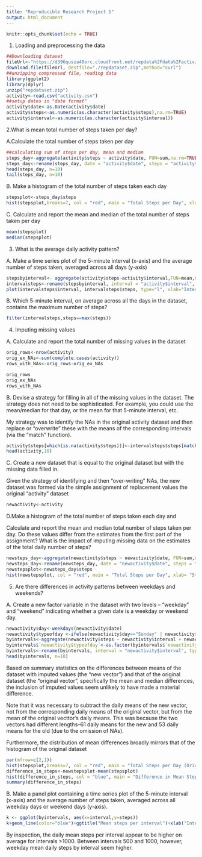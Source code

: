 ```yaml
---
title: "Reproducible Research Project 1"
output: html_document
---
```


```r
knitr::opts_chunk$set(echo = TRUE)
```



1. Loading and preprocessing the data

```r
##Downloading dataset
fileUrl<-"https://d396qusza40orc.cloudfront.net/repdata%2Fdata%2Factivity.zip"
download.file(fileUrl, destfile="./repdataset.zip",method="curl")
##unzipping compressed file, reading data
library(ggplot2)
library(dplyr)
unzip("repdataset.zip")
activity<-read.csv("activity.csv")
##setup dates in "date format"
activity$date<-as.Date(activity$date)
activity$steps<-as.numeric(as.character(activity$steps),na.rm=TRUE)
activity$interval<-as.numeric(as.character(activity$interval))
```

2.What is mean total number of steps taken per day?

A.Calculate the total number of steps taken per day

```r
##calculating sum of steps per day, mean and median
steps_day<-aggregate(activity$steps ~ activity$date, FUN=sum,na.rm=TRUE )
steps_day<-rename(steps_day, date = "activity$date", steps = "activity$steps")
head(steps_day, n=10)
tail(steps_day, n=10)
```

B. Make a histogram of the total number of steps taken each day

```r
stepsplot<-steps_day$steps
hist(stepsplot,breaks=7, col = "red", main = "Total Steps per Day", xlab= "Steps per Day", )
```

C. Calculate and report the mean and median of the total number of steps taken per day
```r
mean(stepsplot)
median(stepsplot)
```

3. What is the average daily activity pattern?

A. Make a time series plot of the 5-minute interval (x-axis) and the average number of steps taken, averaged across all days (y-axis)

```r
stepsbyinterval<- aggregate(activity$steps~activity$interval,FUN=mean,na.rm=TRUE)
intervalsteps<-rename(stepsbyinterval, interval = "activity$interval", steps = "activity$steps")
plot(intervalsteps$interval, intervalsteps$steps, type="l", xlab="Interval",ylab = "Mean Steps per Day")
```

B. Which 5-minute interval, on average across all the days in the dataset, contains the maximum number of steps?
```r
filter(intervalsteps,steps==max(steps))
```

4. Imputing missing values

A. Calculate and report the total number of missing values in the dataset

```r
orig_rows<-nrow(activity)
orig_ex_NAs<-sum(complete.cases(activity))
rows_with_NAs<-orig_rows-orig_ex_NAs
```

```r
orig_rows
orig_ex_NAs
rows_with_NAs
```



B. Devise a strategy for filling in all of the missing values in the dataset. The strategy does not need to be sophisticated. For example, you could use the mean/median for that day, or the mean for that 5-minute interval, etc.

My strategy was  to identify the NAs in the original activity dataset and then replace or "overwrite" these with the means of the corresponding intervals (via the "match" function).  

```r
activity$steps[which(is.na(activity$steps))]<-intervalsteps$steps[match(activity$interval, intervalsteps$interval)]
head(activity,10)
```

C. Create a new dataset that is equal to the original dataset but with the missing data filled in.

Given the strategy of identifying and then "over-writing" NAs, the new dataset was formed via the simple assignment of replacement values the original "activity" dataset

```r
newactivity<-activity
```

D.Make a histogram of the total number of steps taken each day and 

Calculate and report the mean and median total number of steps taken per day. Do these values differ from the estimates from the first part of the assignment? What is the impact of imputing missing data on the estimates of the total daily number of steps?

```r
newsteps_day<-aggregate(newactivity$steps ~ newactivity$date, FUN=sum,na.rm=TRUE )
newsteps_day<-rename(newsteps_day, date = "newactivity$date", steps = "newactivity$steps")
newstepsplot<-newsteps_day$steps
hist(newstepsplot, col = "red", main = "Total Steps per Day", xlab= "Steps per Day", breaks=10)
```

5. Are there differences in activity patterns between weekdays and weekends?

A. Create a new factor variable in the dataset with two levels – “weekday” and “weekend” indicating whether a given date is a weekday or weekend day.

```r
newactivity$day<-weekdays(newactivity$date)
newactivity$typeofday <-ifelse(newactivity$day=="Sunday" | newactivity$day== "Saturday" , "weekend","weekday")
byintervals<-aggregate(newactivity$steps ~ newactivity$interval + newactivity$typeofday, FUN=mean,na.rm=TRUE )
byintervals$`newactivity$typeofday`<-as.factor(byintervals$`newactivity$typeofday`)
byintervals<-rename(byintervals, interval = "newactivity$interval", typeofday= "newactivity$typeofday", steps = "newactivity$steps")
head(byintervals, n=10)
```
Based on summary statistics on the differences between means of the dataset with imputed values (the "new vector") and that of the original dataset (the "original vector", specifically the mean and median differences,  the inclusion of imputed values seem unlikely to have made a material difference.  

Note that it was necessary to subtract the daily means of the new vector, not from the corresponding daily means of the original vector, but from the mean of the original vecttor's daily means. This was because the two vectors had different lengths--61 daily means for the new and 53 daily means for the old (due to the omission of NAs).

Furthermore, the distribution of mean differences broadly mirrors that of the histogram of the original dataset

```r
par(mfrow=c(2,1))
hist(stepsplot,breaks=7, col = "red", main = "Total Steps per Day (Original)", xlab= "Steps per Day", )
difference_in_steps<-newstepsplot-mean(stepsplot)
hist(difference_in_steps, col = "blue", main = "Difference in Mean Steps per Day (Imputed vs Original)", xlab= "Steps per Day", breaks=45)
summary(difference_in_steps)
```

B. Make a panel plot containing a time series plot of the 5-minute interval (x-axis) and the average number of steps taken, averaged across all weekday days or weekend days (y-axis). 


```r
k <- ggplot(byintervals, aes(x=interval,y=steps))
k+geom_line(color="blue")+ggtitle("Mean steps per interval")+xlab("Interval")+ylab("Mean Steps")+theme(plot.title = element_text(size=13, face="italic", ))+ facet_grid(typeofday ~ .)
```




By inspection, the daily mean steps per interval appear to be higher on average for intervals >1000. Between intervals 500 and 1000, however, weekday mean daily steps by interval seem higher.
